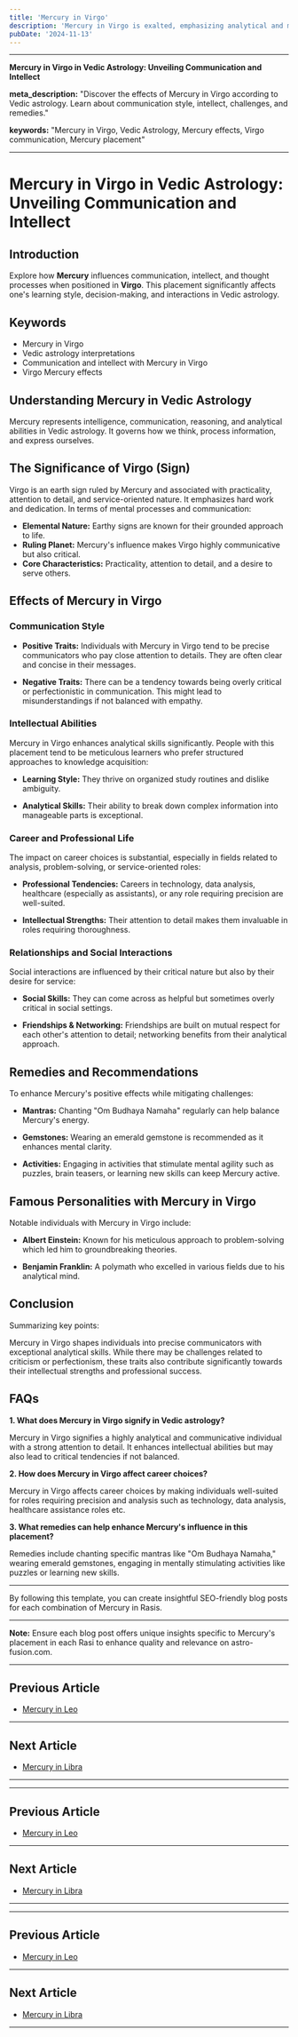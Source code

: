 ```yaml
---
title: 'Mercury in Virgo'
description: 'Mercury in Virgo is exalted, emphasizing analytical and methodical thinking. Individuals are detail-oriented, practical, and excel in fields requiring precision and critical analysis , in Vedic Astrology.'
pubDate: '2024-11-13'
---
```


---

**Mercury in Virgo in Vedic Astrology: Unveiling Communication and Intellect**

**meta_description:** "Discover the effects of Mercury in Virgo according to Vedic astrology. Learn about communication style, intellect, challenges, and remedies."

**keywords:** "Mercury in Virgo, Vedic Astrology, Mercury effects, Virgo communication, Mercury placement"

---

# Mercury in Virgo in Vedic Astrology: Unveiling Communication and Intellect

## Introduction

Explore how **Mercury** influences communication, intellect, and thought processes when positioned in **Virgo**. This placement significantly affects one's learning style, decision-making, and interactions in Vedic astrology.

## Keywords

- Mercury in Virgo
- Vedic astrology interpretations
- Communication and intellect with Mercury in Virgo
- Virgo Mercury effects

## Understanding Mercury in Vedic Astrology

Mercury represents intelligence, communication, reasoning, and analytical abilities in Vedic astrology. It governs how we think, process information, and express ourselves.

## The Significance of Virgo (Sign)

Virgo is an earth sign ruled by Mercury and associated with practicality, attention to detail, and service-oriented nature. It emphasizes hard work and dedication. In terms of mental processes and communication:

- **Elemental Nature:** Earthy signs are known for their grounded approach to life.
- **Ruling Planet:** Mercury's influence makes Virgo highly communicative but also critical.
- **Core Characteristics:** Practicality, attention to detail, and a desire to serve others.

## Effects of Mercury in Virgo

### Communication Style

- **Positive Traits:** Individuals with Mercury in Virgo tend to be precise communicators who pay close attention to details. They are often clear and concise in their messages.
  
- **Negative Traits:** There can be a tendency towards being overly critical or perfectionistic in communication. This might lead to misunderstandings if not balanced with empathy.

### Intellectual Abilities

Mercury in Virgo enhances analytical skills significantly. People with this placement tend to be meticulous learners who prefer structured approaches to knowledge acquisition:

- **Learning Style:** They thrive on organized study routines and dislike ambiguity.
  
- **Analytical Skills:** Their ability to break down complex information into manageable parts is exceptional.

### Career and Professional Life

The impact on career choices is substantial, especially in fields related to analysis, problem-solving, or service-oriented roles:

- **Professional Tendencies:** Careers in technology, data analysis, healthcare (especially as assistants), or any role requiring precision are well-suited.
  
- **Intellectual Strengths:** Their attention to detail makes them invaluable in roles requiring thoroughness.

### Relationships and Social Interactions

Social interactions are influenced by their critical nature but also by their desire for service:

- **Social Skills:** They can come across as helpful but sometimes overly critical in social settings.
  
- **Friendships & Networking:** Friendships are built on mutual respect for each other's attention to detail; networking benefits from their analytical approach.

## Remedies and Recommendations

To enhance Mercury's positive effects while mitigating challenges:

- **Mantras:** Chanting "Om Budhaya Namaha" regularly can help balance Mercury's energy.
  
- **Gemstones:** Wearing an emerald gemstone is recommended as it enhances mental clarity.
  
- **Activities:** Engaging in activities that stimulate mental agility such as puzzles, brain teasers, or learning new skills can keep Mercury active.

## Famous Personalities with Mercury in Virgo

Notable individuals with Mercury in Virgo include:

- **Albert Einstein:** Known for his meticulous approach to problem-solving which led him to groundbreaking theories.
  
- **Benjamin Franklin:** A polymath who excelled in various fields due to his analytical mind.

## Conclusion

Summarizing key points:

Mercury in Virgo shapes individuals into precise communicators with exceptional analytical skills. While there may be challenges related to criticism or perfectionism, these traits also contribute significantly towards their intellectual strengths and professional success.

## FAQs

**1. What does Mercury in Virgo signify in Vedic astrology?**

Mercury in Virgo signifies a highly analytical and communicative individual with a strong attention to detail. It enhances intellectual abilities but may also lead to critical tendencies if not balanced.

**2. How does Mercury in Virgo affect career choices?**

Mercury in Virgo affects career choices by making individuals well-suited for roles requiring precision and analysis such as technology, data analysis, healthcare assistance roles etc.

**3. What remedies can help enhance Mercury's influence in this placement?**

Remedies include chanting specific mantras like "Om Budhaya Namaha," wearing emerald gemstones, engaging in mentally stimulating activities like puzzles or learning new skills.

---

By following this template, you can create insightful SEO-friendly blog posts for each combination of Mercury in Rasis.

---

**Note:** Ensure each blog post offers unique insights specific to Mercury's placement in each Rasi to enhance quality and relevance on astro-fusion.com.

---

## Previous Article
- [Mercury in Leo](/blogs-md/0804_Mercury_in_Rashi/080405_Mercury_in_Leo.mdx)

---

## Next Article
- [Mercury in Libra](/blogs-md/0804_Mercury_in_Rashi/080407_Mercury_in_Libra.mdx)

---
---

## Previous Article
- [Mercury in Leo](080405_Mercury_in_Leo.mdx)

---

## Next Article
- [Mercury in Libra](080407_Mercury_in_Libra.mdx)

---
---

## Previous Article
- [Mercury in Leo](080405_Mercury_in_Leo.mdx)

---

## Next Article
- [Mercury in Libra](080407_Mercury_in_Libra.mdx)

---
